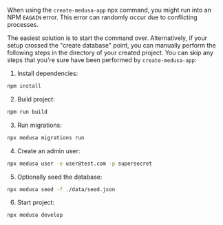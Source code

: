 When using the `create-medusa-app` npx command, you might run into an NPM `EAGAIN` error. This error can randomly occur due to conflicting processes.

The easiest solution is to start the command over. Alternatively, if your setup crossed the "create database" point, you can manually perform the following steps in the directory of your created project. You can skip any steps that you're sure have been performed by `create-medusa-app`:

1. Install dependencies:

```bash npm2yarn
npm install
```

2. Build project:

```bash npm2yarn
npm run build
```

3. Run migrations:

```bash
npx medusa migrations run
```

4. Create an admin user:

```bash
npx medusa user -e user@test.com -p supersecret
```

5. Optionally seed the database:

```bash
npx medusa seed -f ./data/seed.json
```

6. Start project:

```bash
npx medusa develop
```
